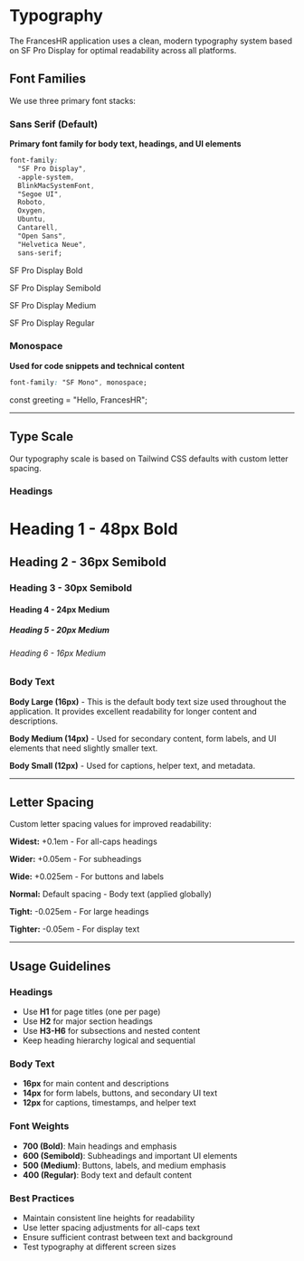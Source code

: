 
<Meta title="Design System/Typography" />

# Typography

The FrancesHR application uses a clean, modern typography system based on SF Pro Display for optimal readability across all platforms.

## Font Families

We use three primary font stacks:

### Sans Serif (Default)

**Primary font family for body text, headings, and UI elements**

```css
font-family:
  "SF Pro Display",
  -apple-system,
  BlinkMacSystemFont,
  "Segoe UI",
  Roboto,
  Oxygen,
  Ubuntu,
  Cantarell,
  "Open Sans",
  "Helvetica Neue",
  sans-serif;
```

<div
  style={{
    fontFamily:
      'var(--font-sans, -apple-system, BlinkMacSystemFont, "Segoe UI", Roboto, sans-serif)',
  }}
>
  <p style={{ fontSize: "48px", fontWeight: 700, marginBottom: "16px" }}>SF Pro Display Bold</p>
  <p style={{ fontSize: "32px", fontWeight: 600, marginBottom: "16px" }}>SF Pro Display Semibold</p>
  <p style={{ fontSize: "24px", fontWeight: 500, marginBottom: "16px" }}>SF Pro Display Medium</p>
  <p style={{ fontSize: "16px", fontWeight: 400, marginBottom: "16px" }}>SF Pro Display Regular</p>
</div>

### Monospace

**Used for code snippets and technical content**

```css
font-family: "SF Mono", monospace;
```

<div style={{ fontFamily: "SF Mono, Menlo, Monaco, Consolas, monospace" }}>
  <p style={{ fontSize: "16px", fontWeight: 400 }}>const greeting = "Hello, FrancesHR";</p>
</div>

---

## Type Scale

Our typography scale is based on Tailwind CSS defaults with custom letter spacing.

### Headings

<div style={{ fontFamily: "var(--font-sans, -apple-system, sans-serif)" }}>
  <h1 style={{ fontSize: "3rem", fontWeight: 700, marginBottom: "1rem", lineHeight: 1.2 }}>
    Heading 1 - 48px Bold
  </h1>
  <h2 style={{ fontSize: "2.25rem", fontWeight: 600, marginBottom: "1rem", lineHeight: 1.3 }}>
    Heading 2 - 36px Semibold
  </h2>
  <h3 style={{ fontSize: "1.875rem", fontWeight: 600, marginBottom: "1rem", lineHeight: 1.4 }}>
    Heading 3 - 30px Semibold
  </h3>
  <h4 style={{ fontSize: "1.5rem", fontWeight: 500, marginBottom: "1rem", lineHeight: 1.4 }}>
    Heading 4 - 24px Medium
  </h4>
  <h5 style={{ fontSize: "1.25rem", fontWeight: 500, marginBottom: "1rem", lineHeight: 1.5 }}>
    Heading 5 - 20px Medium
  </h5>
  <h6 style={{ fontSize: "1rem", fontWeight: 500, marginBottom: "1rem", lineHeight: 1.5 }}>
    Heading 6 - 16px Medium
  </h6>
</div>

### Body Text

<div style={{ fontFamily: "var(--font-sans, -apple-system, sans-serif)" }}>
  <p style={{ fontSize: "1rem", fontWeight: 400, marginBottom: "1rem", lineHeight: 1.6 }}>
    <strong>Body Large (16px)</strong> - This is the default body text size used throughout the
    application. It provides excellent readability for longer content and descriptions.
  </p>
  <p style={{ fontSize: "0.875rem", fontWeight: 400, marginBottom: "1rem", lineHeight: 1.6 }}>
    <strong>Body Medium (14px)</strong> - Used for secondary content, form labels, and UI elements
    that need slightly smaller text.
  </p>
  <p style={{ fontSize: "0.75rem", fontWeight: 400, marginBottom: "1rem", lineHeight: 1.5 }}>
    <strong>Body Small (12px)</strong> - Used for captions, helper text, and metadata.
  </p>
</div>

---

## Letter Spacing

Custom letter spacing values for improved readability:

<div style={{ fontFamily: "var(--font-sans, -apple-system, sans-serif)", fontSize: "16px" }}>
  <p style={{ letterSpacing: "calc(normal + 0.1em)", marginBottom: "0.5rem" }}>
    <strong>Widest:</strong> +0.1em - For all-caps headings
  </p>
  <p style={{ letterSpacing: "calc(normal + 0.05em)", marginBottom: "0.5rem" }}>
    <strong>Wider:</strong> +0.05em - For subheadings
  </p>
  <p style={{ letterSpacing: "calc(normal + 0.025em)", marginBottom: "0.5rem" }}>
    <strong>Wide:</strong> +0.025em - For buttons and labels
  </p>
  <p style={{ letterSpacing: "normal", marginBottom: "0.5rem" }}>
    <strong>Normal:</strong> Default spacing - Body text (applied globally)
  </p>
  <p style={{ letterSpacing: "calc(normal - 0.025em)", marginBottom: "0.5rem" }}>
    <strong>Tight:</strong> -0.025em - For large headings
  </p>
  <p style={{ letterSpacing: "calc(normal - 0.05em)", marginBottom: "0.5rem" }}>
    <strong>Tighter:</strong> -0.05em - For display text
  </p>
</div>

---

## Usage Guidelines

### Headings

- Use **H1** for page titles (one per page)
- Use **H2** for major section headings
- Use **H3-H6** for subsections and nested content
- Keep heading hierarchy logical and sequential

### Body Text

- **16px** for main content and descriptions
- **14px** for form labels, buttons, and secondary UI text
- **12px** for captions, timestamps, and helper text

### Font Weights

- **700 (Bold)**: Main headings and emphasis
- **600 (Semibold)**: Subheadings and important UI elements
- **500 (Medium)**: Buttons, labels, and medium emphasis
- **400 (Regular)**: Body text and default content

### Best Practices

- Maintain consistent line heights for readability
- Use letter spacing adjustments for all-caps text
- Ensure sufficient contrast between text and background
- Test typography at different screen sizes
